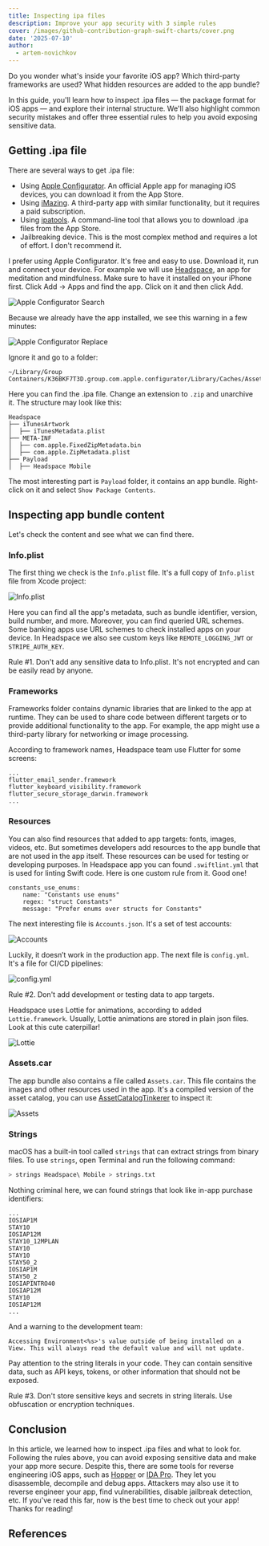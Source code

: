 ```yaml
---
title: Inspecting ipa files
description: Improve your app security with 3 simple rules
cover: /images/github-contribution-graph-swift-charts/cover.png
date: '2025-07-10'
author:
  - artem-novichkov
---
```


Do you wonder what's inside your favorite iOS app? Which third-party frameworks are used? What hidden resources are added to the app bundle?

In this guide, you'll learn how to inspect .ipa files — the package format for iOS apps — and explore their internal structure. We'll also highlight common security mistakes and offer three essential rules to help you avoid exposing sensitive data.

## Getting .ipa file

There are several ways to get .ipa file:

- Using [Apple Configurator](https://apps.apple.com/en/app/apple-configurator/id1037126344). An official Apple app for managing iOS devices, you can download it from the App Store.
- Using [iMazing](https://imazing.com). A third-party app with similar functionality, but it requires a paid subscription.
- Using [ipatools](https://github.com/majd/ipatool). A command-line tool that allows you to download .ipa files from the App Store.
- Jailbreaking device. This is the most complex method and requires a lot of effort. I don't recommend it.

I prefer using Apple Configurator. It's free and easy to use. Download it, run and connect your device. For example we will use [Headspace](https://apps.apple.com/en/app/headspace-sleep-meditation/id493145008), an app for meditation and mindfulness. Make sure to have it installed on your iPhone first. Click Add -> Apps and find the app. Click on it and then click Add.

![Apple Configurator Search](/images/inspecting-ipafiles/search.png)

Because we already have the app installed, we see this warning in a few minutes:

![Apple Configurator Replace](/images/inspecting-ipafiles/replace.png)

Ignore it and go to a folder:

```
~/Library/Group Containers/K36BKF7T3D.group.com.apple.configurator/Library/Caches/Assets/TemporaryItems
```

Here you can find the .ipa file. Change an extension to `.zip` and unarchive it. The structure may look like this: 

```
Headspace
├── iTunesArtwork
│  ├── iTunesMetadata.plist
├── META-INF
│  ├── com.apple.FixedZipMetadata.bin
│  ├── com.apple.ZipMetadata.plist
├── Payload
│  ├── Headspace Mobile
```

The most interesting part is `Payload` folder, it contains an app bundle. Right-click on it and select `Show Package Contents`.

## Inspecting app bundle content

Let's check the content and see what we can find there.

### Info.plist

The first thing we check is the `Info.plist` file. It's a full copy of `Info.plist` file from Xcode project:

![Info.plist](/images/inspecting-ipafiles/info-plist.png)

Here you can find all the app's metadata, such as bundle identifier, version, build number, and more. Moreover, you can find queried URL schemes. Some banking apps use URL schemes to check installed apps on your device. In Headspace we also see custom keys like `REMOTE_LOGGING_JWT` or `STRIPE_AUTH_KEY`.

<Callout type="warning" emoji="️⚠️">
  Rule #1. Don't add any sensitive data to Info.plist. It's not encrypted and can be easily read by anyone.
</Callout>

### Frameworks

Frameworks folder contains dynamic libraries that are linked to the app at runtime. They can be used to share code between different targets or to provide additional functionality to the app. For example, the app might use a third-party library for networking or image processing.

According to framework names, Headspace team use Flutter for some screens:
```
...
flutter_email_sender.framework
flutter_keyboard_visibility.framework
flutter_secure_storage_darwin.framework
...
```

### Resources

You can also find resources that added to app targets: fonts, images, videos, etc. But sometimes developers add resources to the app bundle that are not used in the app itself. These resources can be used for testing or developing purposes. In Headspace app you can found `.swiftlint.yml` that is used for linting Swift code. Here is one custom rule from it. Good one!
```
constants_use_enums:
    name: "Constants use enums"
    regex: "struct Constants"
    message: "Prefer enums over structs for Constants"
```

The next interesting file is `Accounts.json`. It's a set of test accounts:

![Accounts](/images/inspecting-ipafiles/accounts.png)

Luckily, it doesn’t work in the production app. The next file is `config.yml`. It's a file for CI/CD pipelines:

![config.yml](/images/inspecting-ipafiles/config.png)

<Callout type="warning" emoji="️⚠️">
  Rule #2. Don't add development or testing data to app targets.
</Callout>

Headspace uses Lottie for animations, according to added `Lottie.framework`. Usually, Lottie animations are stored in plain json files. Look at this cute caterpillar!

![Lottie](/images/inspecting-ipafiles/lottie.png)

### Assets.car

The app bundle also contains a file called `Assets.car`. This file contains the images and other resources used in the app. It's a compiled version of the asset catalog, you can use [AssetCatalogTinkerer](https://github.com/insidegui/AssetCatalogTinkerer) to inspect it:

![Assets](/images/inspecting-ipafiles/assets.png)

### Strings

macOS has a built-in tool called `strings` that can extract strings from binary files. To use `strings`, open Terminal and run the following command:

```bash
> strings Headspace\ Mobile > strings.txt
```
Nothing criminal here, we can found strings that look like in-app purchase identifiers:
```
...
IOSIAP1M
STAY10
IOSIAP12M
STAY10_12MPLAN
STAY10
STAY10
STAY50_2
IOSIAP1M
STAY50_2
IOSIAPINTRO40
IOSIAP12M
STAY10
IOSIAP12M
...
```

And a warning to the development team:

```
Accessing Environment<%s>'s value outside of being installed on a View. This will always read the default value and will not update.
```

Pay attention to the string literals in your code. They can contain sensitive data, such as API keys, tokens, or other information that should not be exposed.

<Callout type="warning" emoji="️⚠️">
  Rule #3. Don't store sensitive keys and secrets in string literals. Use obfuscation or encryption techniques.
</Callout>

## Conclusion

In this article, we learned how to inspect .ipa files and what to look for. Following the rules above, you can avoid exposing sensitive data and make your app more secure. Despite this, there are some tools for reverse engineering iOS apps, such as [Hopper](https://www.hopperapp.com/) or [IDA Pro](https://hex-rays.com/ida-pro). They let you disassemble, decompile and debug apps. Attackers may also use it to reverse engineer your app, find vulnerabilities, disable jailbreak detection, etc. If you've read this far, now is the best time to check out your app! Thanks for reading!

## References